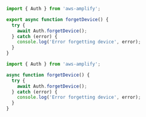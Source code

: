 <BlockSwitcher>
<Block name="TypeScript">

```ts
import { Auth } from 'aws-amplify';

export async function forgetDevice() {
  try {
    await Auth.forgetDevice();
  } catch (error) {
    console.log('Error forgetting device', error);
  }
}
```
</Block>
<Block name="JavaScript">

```js
import { Auth } from 'aws-amplify';

async function forgetDevice() {
  try {
    await Auth.forgetDevice();
  } catch (error) {
    console.log('Error forgetting device', error);
  }
}
```
</Block>
</BlockSwitcher>